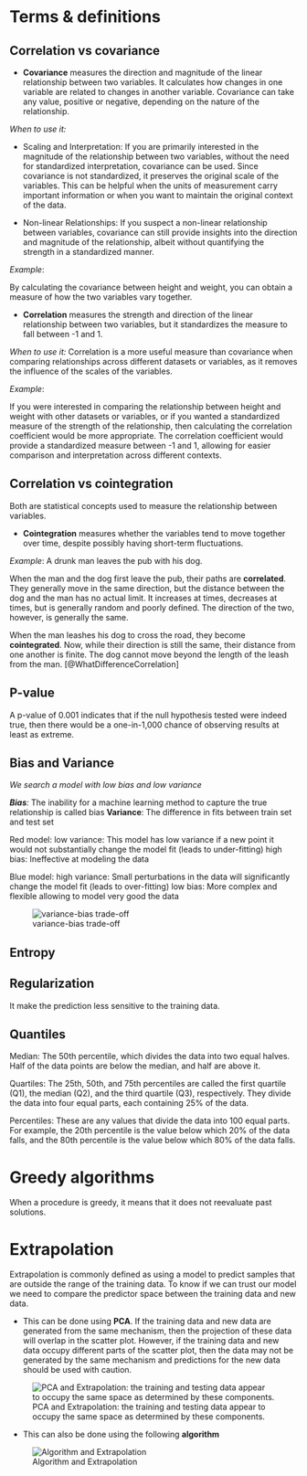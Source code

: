 # Terms & definitions

## Correlation vs covariance

-   **Covariance** measures the direction and magnitude of the linear relationship between two variables. It calculates how changes in one variable are related to changes in another variable. Covariance can take any value, positive or negative, depending on the nature of the relationship.

*When to use it:* 

-   Scaling and Interpretation: If you are primarily interested in the magnitude of the relationship between two variables, without the need for standardized interpretation, covariance can be used. Since covariance is not standardized, it preserves the original scale of the variables. This can be helpful when the units of measurement carry important information or when you want to maintain the original context of the data.

-   Non-linear Relationships: If you suspect a non-linear relationship between variables, covariance can still provide insights into the direction and magnitude of the relationship, albeit without quantifying the strength in a standardized manner.

*Example*: 

By calculating the covariance between height and weight, you can obtain a measure of how the two variables vary together. 

-   **Correlation** measures the strength and direction of the linear relationship between two variables, but it standardizes the measure to fall between -1 and 1. 

*When to use it:* Correlation is a more useful measure than covariance when comparing relationships across different datasets or variables, as it removes the influence of the scales of the variables.

*Example*:

If you were interested in comparing the relationship between height and weight with other datasets or variables, or if you wanted a standardized measure of the strength of the relationship, then calculating the correlation coefficient would be more appropriate. The correlation coefficient would provide a standardized measure between -1 and 1, allowing for easier comparison and interpretation across different contexts.


## Correlation vs cointegration

Both are statistical concepts used to measure the relationship between variables.

-   **Cointegration** measures whether the variables tend to move together over time, despite possibly having short-term fluctuations.

*Example*:
A drunk man leaves the pub with his dog.

When the man and the dog first leave the pub, their paths are **correlated**. They generally move in the same direction, but the distance between the dog and the man has no actual limit. It increases at times, decreases at times, but is generally random and poorly defined. The direction of the two, however, is generally the same.

When the man leashes his dog to cross the road, they become **cointegrated**. Now, while their direction is still the same, their distance from one another is finite. The dog cannot move beyond the length of the leash from the man.
[@WhatDifferenceCorrelation]


## P-value

A p-value of 0.001 indicates that if the null hypothesis tested were indeed true, then there would be a one-in-1,000 chance of observing results at least as extreme. 



## Bias and Variance
*We search a model with low bias and low variance*

***Bias**:* The inability for a machine learning method to capture the true relationship is called bias
**Variance**: The difference in fits between train set and test set 

Red model:
  low variance: This model has low variance if a new point it would not substantially change the model fit (leads to under-fitting)
  high bias: Ineffective at modeling the data
  
  
  
Blue model:
  high variance: Small perturbations in the data will significantly change the model fit (leads to over-fitting)
  low bias: More complex and flexible allowing to model very good the data
  
![variance-bias trade-off](Images/Bias and Variance.png)

## Entropy

## Regularization 

It make the prediction less sensitive to the training data.

## Quantiles 

Median: The 50th percentile, which divides the data into two equal halves. Half of the data points are below the median, and half are above it.

Quartiles: The 25th, 50th, and 75th percentiles are called the first quartile (Q1), the median (Q2), and the third quartile (Q3), respectively. They divide the data into four equal parts, each containing 25% of the data.

Percentiles: These are any values that divide the data into 100 equal parts. For example, the 20th percentile is the value below which 20% of the data falls, and the 80th percentile is the value below which 80% of the data falls.

# Greedy algorithms

When a procedure is greedy, it means that it does not reevaluate past solutions.


# Extrapolation

Extrapolation is commonly defined as using a model to predict samples that are outside the range of the training data. To know if we can trust our model we need to compare the predictor space between the training data and new data. 

- This can be done using **PCA**. If the training data and new data are generated from the same mechanism, then the projection of these data will overlap in the scatter plot. However, if the training data and new data occupy different parts of the scatter plot, then the data may not be generated by the same mechanism and predictions for the new data should be used with caution.

![PCA and Extrapolation: the training and testing data appear to occupy the same space as determined by these components.](Images/PCA and Extrapolation.png)

- This can also be done using the following **algorithm**

![Algorithm and Extrapolation](Images/Algorithm and Extrapolation.png)

